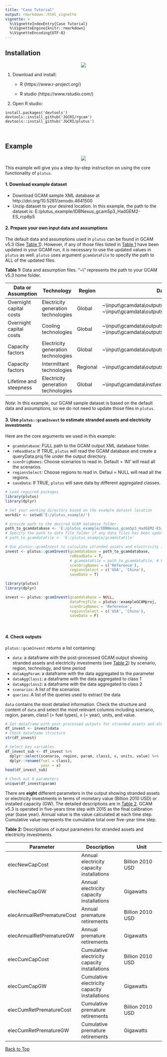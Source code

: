 ```yaml
---
title: "Case Tutorial"
output: rmarkdown::html_vignette
vignette: >
  %\VignetteIndexEntry{Case Tutorial}
  %\VignetteEngine{knitr::rmarkdown}
  %\VignetteEncoding{UTF-8}
---
```



<!-------------------------->
<!-------------------------->
## Installation
<!-------------------------->
<!-------------------------->
<p align="center"> <img src="vignettesFigs/divider.png"></p>

1. Download and install:

    - R (https://www.r-project.org/)
    
    - R studio (https://www.rstudio.com/)

    
2. Open R studio:

```
install.packages('devtools')
devtools::install_github('JGCRI/rgcam')
devtools::install_github('JGCRI/plutus')
```


<br />

<!-------------------------->
<!-------------------------->
## Example
<!-------------------------->
<!-------------------------->
<p align="center"> <img src="vignettesFigs/divider.png"></p>

This example will give you a step-by-step instruction on using the core functionality of `plutus`.

#### 1. Download example dataset

  - Download GCAM sample XML database at http://doi.org/10.5281/zenodo.4641500
  - Unzip dataset to your desired location. In this example, the path to the dataset is: E:/plutus_example/IDBNexus_gcam5p3_HadGEM2-ES_rcp8p5

#### 2. Prepare your own input data and assumptions

The default data and assumptions used in `plutus` can be found in GCAM v5.3 (See [Table 1](#table1)). However, if any of those files listed in [Table 1](#table1) have been updated in your GCAM run, it is necessary to use the updated values in `plutus` as well. `plutus` uses argument `gcamdataFile` to specify the path to ALL of the updated files.

<a name="table1"></a>
**Table 1:** Data and assumption files. "~\\" represents the path to your GCAM v5.3 home folder.

| Data or Assumption | Technology | Region | Data File in GCAM v5.3|
|---|---|---|---|
| Overnight capital costs | Electricity generation technologies | Global | ~\\input\\gcamdata\\outputs\\L2233.GlobalIntTechCapital_elec.csv <br /> ~\\input\\gcamdata\\outputs\\L2233.GlobalTechCapital_elecPassthru.csv |
| Overnight capital costs | Cooling technologies | Global | ~\\input\\gcamdata\\outputs\\L2233.GlobalIntTechCapital_elec_cool.csv <br /> ~\\input\\gcamdata\\outputs\\L2233.GlobalTechCapital_elec_cool.csv |
| Capacity factors | Electricity generation technologies | Global | ~\\input\\gcamdata\\outputs\\L223.GlobalTechCapFac_elec.csv |
| Capacity factors | Intermittant technologies | Regional | ~\\input\\gcamdata\\outputs\\L223.StubTechCapFactor_elec.csv |
| Lifetime and steepness| Electricity generation technologies | Global | ~\\input\\gcamdata\\inst\\extdata\\energy\\A23.globaltech_retirement.csv |

*Note*: In this example, our GCAM sample dataset is based on the default data and assumptions, so we do not need to update those files in `plutus`.

#### 3.  Use `plutus::gcamInvest` to estimate stranded assets and electricity investments

Here are the core arguments we used in this example:

  - `gcamdatabase`: FULL path to the GCAM output XML database folder.
  - `reReadData`: If TRUE, `plutus` will read the GCAM database and create a queryData.proj file under the output directory.
  - `scenOrigNames`: Choose scenarios to read in. Default = 'All' will read all the scenarios.
  - `regionsSelect`: Choose regions to read in. Defaul = NULL will read all the regions.
  - `saveData`: If TRUE, `plutus` will save data by different aggregated classes.


```r
# Load required packages
library(plutus)
library(dplyr)

# Set your working directory based on the example dataset location
workdir <- setwd('E:/plutus_example/')

# provide path to the desired GCAM database folder.
path_to_gcamdatabase <- 'E:/plutus_example/IDBNexus_gcam5p3_HadGEM2-ES_rcp8p5'
# Specify the path to data file folder if any data files has been updated
# path_to_gcamdataFile <- 'E:/plutus_example/gcamdataFile'

# Use plutus::gcamInvest to calculate stranded assets and electricity investments
invest <- plutus::gcamInvest(gcamdatabase = path_to_gcamdatabase,
                             reReadData = T,
                             # gcamdataFile = path_to_gcamdataFile, # Use this argument if any data files has been updated
                             scenOrigNames = c('Reference'),
                             regionsSelect = c('USA', 'China'),
                             saveData = T)
```

```r
library(plutus)
library(dplyr)

invest <- plutus::gcamInvest(gcamdatabase = NULL,
                             dataProjFile = plutus::exampleGCAMproj,
                             scenOrigNames = 'Reference',
                             regionsSelect = c('USA', 'China'),
                             saveData = F)
```

<br />

#### 4. Check outputs

`plutus::gcamInvest` returns a list containing:

- `data`: a dataframe with the post-processed GCAM output showing stranded assets and electricity investments (see [Table 2](#table2)) by scenario, region, technology, and time period 
- `dataAggParam`: a dataframe with the data aggregated to the parameter
- `dataAggClass1`: a dataframe with the data aggregated to class 1
- `dataAggclass2`: a dataframe with the data aggregated to class 2
- `scenarios`: A list of the scenarios
- `queries`: A list of the queries used to extract the data

`data` contains the most detailed information. Check the structure and content of `data` and select the most relevant columns including scenario, region, param, class1 (= fuel types), x (= year), units, and value.

```r
# Get dataframe with post-processed outputs for stranded assets and electricity investment
df_invest <- invest$data
# Check dataframe structure
str(df_invest)

# Select key variables
df_invest_sub <- df_invest %>% 
  dplyr::select(scenario, region, param, class1, x, units, value) %>% 
  dplyr::rename(fuel = class1,
                year = x)
head(df_invest_sub)

# Check out 8 parameters
unique(df_invest$param)

```


There are **eight** different parameters in the output showing stranded assets or electricity investments in terms of monetary value (Billion 2010 USD) or installed capacity (GW). The detailed descriptions are in [Table 2](#table2). GCAM v5.3 is operated in five-years time step with 2015 as the final calibration year (base year). Annual value is the value calculated at each time step. Cumulative value represents the cumulative total over five-year time step.

<a name="table2"></a>
**Table 2:** Descriptions of output parameters for stranded assets and electricity investments.

| Parameter | Description | Unit |
|---|---|---|
| elecNewCapCost | Annual electricity capacity installations | Billion 2010 USD |
| elecNewCapGW | Annual electricity capacity installations | Gigawatts |
| elecAnnualRetPrematureCost | Annual premature retirements | Billion 2010 USD |
| elecAnnualRetPrematureGW | Annual premature retirements | Gigawatts |
| elecCumCapCost | Cumulative electricity capacity installations | Billion 2010 USD |
| elecCumCapGW | Cumulative electricity capacity installations | Gigawatts |
| elecCumRetPrematureCost | Cumulative premature retirements | Billion 2010 USD |
| elecCumRetPrematureGW | Cumulative premature retirements | Gigawatts |

[Back to Top](#installation)
